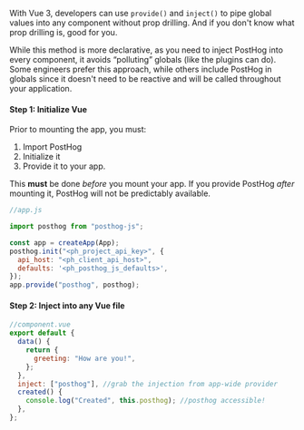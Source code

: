 With Vue 3, developers can use `provide()` and `inject()` to pipe global values into any component without prop drilling. And if you don't know what prop drilling is, good for you.

While this method is more declarative, as you need to inject PostHog into every component, it avoids “polluting” globals (like the plugins can do). Some engineers prefer this approach, while others include PostHog in globals since it doesn't need to be reactive and will be called throughout your application. 

#### Step 1: Initialize Vue

Prior to mounting the app, you must:

1. Import PostHog
2. Initialize it
3. Provide it to your app.
   
This **must** be done *before* you mount your app. If you provide PostHog *after* mounting it, PostHog will not be predictably available. 

```js
//app.js

import posthog from "posthog-js";

const app = createApp(App);
posthog.init("<ph_project_api_key>", {
  api_host: "<ph_client_api_host>",
  defaults: '<ph_posthog_js_defaults>',
});
app.provide("posthog", posthog);
```

#### Step 2: Inject into any Vue file

```js
//component.vue
export default {
  data() {
    return {
      greeting: "How are you!",
    };
  },
  inject: ["posthog"], //grab the injection from app-wide provider
  created() {
    console.log("Created", this.posthog); //posthog accessible!
  },
};
```